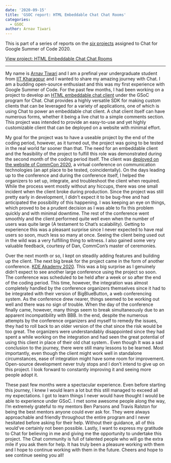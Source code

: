 ```yaml
---
date: '2020-09-15'
title: 'GSOC report: HTML Embeddable Chat Chat Rooms'
categories:
  - GSOC
author: Arnav Tiwari
---
```


This is part of a series of reports on the [*six* projects](https://summerofcode.withgoogle.com/organizations/6060943798173696) assigned to Chat for Google Summer of Code 2020.

[View project: HTML Embeddable Chat Chat Rooms](https://summerofcode.withgoogle.com/organizations/6060943798173696/#5751467312414720)

----

My name is [Arnav Tiwari](https://github.com/arnav-t/) and I am a prefinal year undergraduate student from [IIT Kharagpur](http://www.iitkgp.ac.in/) and I wanted to share my amazing journey with Chat. I am a budding open-source enthusiast and this was my first experience with Google Summer of Code. For the past few months, I had been working on a project to develop an [HTML embeddable chat client](https://github.com/arnav-t/riot-embedded) under the GSoC program for Chat. Chat provides a highly versatile SDK for making custom clients that can be leveraged for a variety of applications, one of which is using Chat to power an embeddable chat client. A chat client itself can have numerous forms, whether it being a live chat to a simple comments section. This project was intended to provide an easy-to-use and yet highly customizable client that can be deployed on a website with minimal effort.

My goal for the project was to have a useable project by the end of the coding period, however, as it turned out, the project was going to be tested in the real world far sooner than that. The need for an embeddable client and the feasibility of the project to fulfill this role was demonstrated during the second month of the coding period itself. The client was [deployed on the website of CommCon 2020](https://2020.commcon.xyz/live/), a virtual conference on communication technologies (an apt place to be tested, coincidentally). On the days leading up to the conference and during the conference itself, I helped the organizers to set up, integrate, and troubleshoot the client when required. While the process went mostly without any hiccups, there was one small incident when the client broke during production. Since the project was still pretty early in development, I didn’t expect it to be bug-free and had anticipated the possibility of this happening. I was keeping an eye on things, which proved to be a prudent decision as I was able to fix this problem quickly and with minimal downtime. The rest of the conference went smoothly and the client performed quite well even when the number of users was quite large (A testament to Chat’s scalability). Getting to experience this was a pleasant surprise since I never expected to have real users so soon, much less so many at once. Seeing the client being used out in the wild was a very fulfilling thing to witness. I also gained some very valuable feedback, courtesy of Dan, CommCon’s master of ceremonies. 

Over the next month or so, I kept on steadily adding features and building up the client. The next big break for the project came in the form of another conference. [KDE Akademy 2020](https://akademy.kde.org/2020). This was a big surprise as I genuinely didn’t expect to see another large conference using the project so soon. The conference was scheduled to be held after a week or so after the end of the coding period. This time, however, the integration was almost completely handled by the conference organizers themselves since it had to be integrated with their version of BigBlueButton, a web conferencing system. As the conference drew nearer, things seemed to be working out well and there was no sign of trouble. When the day of the conference finally came, however, many things seem to break simultaneously due to an apparent incompatibility with BBB. In the end, despite the numerous attempts by the conference organizers and myself to remedy the issues, they had to roll back to an older version of the chat since the risk would be too great. The organizers were understandably disappointed since they had spent a while working on the integration and had seen the great potential of using this client in place of their old chat system.. Even though It was a sad conclusion to the journey, there were still many lessons to be learned. Most importantly, even though the client might work well in standalone circumstances, ease of integration might have some room for improvement. Open-source development never truly stops and I don’t intend to give up on this project. I look forward to constantly improving it and seeing more people adopt it.

These past few months were a spectacular experience. Even before starting this journey, I knew I would learn a lot but this still managed to exceed all my expectations. I got to learn things I never would have thought I would be able to experience under GSoC. I met some awesome people along the way, I’m extremely grateful to my mentors Ben Parsons and Travis Ralston for being the best mentors anyone could ever ask for. They were always approachable and friendly throughout the entire program and I never hesitated before asking for their help. Without their guidance, all of this would’ve certainly not been possible. Lastly, I want to express my gratitude to Chat for believing in me and giving me the opportunity to undertake this project. The Chat community is full of talented people who will go the extra mile if you ask them for help. It has truly been a pleasure working with them and I hope to continue working with them in the future. Cheers and hope to see continue seeing you all!
